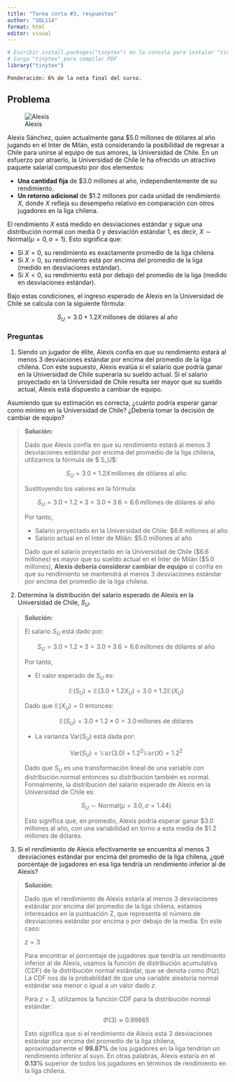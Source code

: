 ```yaml
---
title: "Tarea corta #3, respuestas"
author: "SOL114"
format: html
editor: visual
---
```


```r
# Escribir install.packages("tinytex") en la consola para instalar "tinytex"
# Carga "tinytex" para compilar PDF
library("tinytex")
```

`Ponderación: 6% de la nota final del curso.`

## Problema

![Alexis](alexis.png)

Alexis Sánchez, quien actualmente gana \$5.0 millones de dólares al año jugando en el Inter de Milán, está considerando la posibilidad de regresar a Chile para unirse al equipo de sus amores, la Universidad de Chile. En un esfuerzo por atraerlo, la Universidad de Chile le ha ofrecido un atractivo paquete salarial compuesto por dos elementos:

-   **Una cantidad fija** de \$3.0 millones al año, independientemente de su rendimiento.
-   **Un retorno adicional** de \$1.2 millones por cada unidad de rendimiento $X$, donde $X$ refleja su desempeño relativo en comparación con otros jugadores en la liga chilena.

El rendimiento $X$ está medido en desviaciones estándar y sigue una distribución normal con media 0 y desviación estándar 1, es decir, $X \sim \text{Normal}(\mu = 0, \sigma = 1)$. Esto significa que:

-   Si $X = 0$, su rendimiento es exactamente promedio de la liga chilena
-   Si $X > 0$, su rendimiento está por encima del promedio de la liga (medido en desviaciones estándar).
-   Si $X < 0$, su rendimiento está por debajo del promedio de la liga (medido en desviaciones estándar).

Bajo estas condiciones, el ingreso esperado de Alexis en la Universidad de Chile se calcula con la siguiente fórmula:

$$S_U = 3.0 + 1.2  X \, \text{millones de dólares al año}$$

### Preguntas

1)  Siendo un jugador de élite, Alexis confía en que su rendimiento estará al menos 3 desviaciones estándar por encima del promedio de la liga chilena. Con este supuesto, Alexis evalúa si el salario que podría ganar en la Universidad de Chile superaría su sueldo actual. Si el salario proyectado en la Universidad de Chile resulta ser mayor que su sueldo actual, Alexis está dispuesto a cambiar de equipo.

Asumiendo que su estimación es correcta, ¿cuánto podría esperar ganar como mínimo en la Universidad de Chile? ¿Debería tomar la decisión de cambiar de equipo?

> **Solución:**
>
> Dado que Alexis confía en que su rendimiento estará al menos 3 desviaciones estándar por encima del promedio de la liga chilena, utilizamos la fórmula de \$ S_U\$:
>
> $$S_U = 3.0 + 1.2  X \, \text{millones de dólares al año}$$
>
> Sustituyendo los valores en la fórmula:
>
> $$S_U = 3.0 + 1.2 \times 3 = 3.0 + 3.6 = 6.6 \, \text{millones de dólares al año}$$
>
> Por tanto,
>
> -   Salario proyectado en la Universidad de Chile: \$6.6 millones al año
> -   Salario actual en el Inter de Milán: \$5.0 millones al año
>
> Dado que el salario proyectado en la Universidad de Chile (\$6.6 millones) es mayor que su sueldo actual en el Inter de Milán (\$5.0 millones), **Alexis debería considerar cambiar de equipo** si confía en que su rendimiento se mantendrá al menos 3 desviaciones estándar por encima del promedio de la liga chilena.

2)  Determina la distribución del salario esperado de Alexis en la Universidad de Chile, $S_U$.

> **Solución:**
>
> El salario $S_U$ está dado por:
>
> $$S_U = 3.0 + 1.2 \times 3 = 3.0 + 3.6 = 6.6 \, \text{millones de dólares al año}$$
>
> Por tanto,
>
> -   El valor esperado de $S_U$ es:
>
> $$\mathbb{E}(S_U) = \mathbb{E}(3.0 + 1.2  X_U) = 3.0 + 1.2  \mathbb{E}(X_U)$$
>
> Dado que $\mathbb{E}(X_U) = 0$ entonces:
>
> $$\mathbb{E}(S_U) = 3.0 + 1.2  \times 0 = 3.0 \, \text{millones de dólares}$$
>
> -   La varianza $\text{Var}(S_U)$ está dada por:
>
> $$\text{Var}(S_U) = \mathbb{Var}(3.0) + 1.2^2   \mathbb{Var}(X) = 1.2^2$$
>
> Dado que $S_U$ es una transformación lineal de una variable con distribución normal entonces su distribución también es normal. Formalmente, la distribución del salario esperado de Alexis en la Universidad de Chile es:
>
> $$S_U \sim \text{Normal}(\mu = 3.0, \sigma = 1.44)$$
>
> Esto significa que, en promedio, Alexis podría esperar ganar \$3.0 millones al año, con una variabilidad en torno a esta media de \$1.2 millones de dólares.

3)  Si el rendimiento de Alexis efectivamente se encuentra al menos 3 desviaciones estándar por encima del promedio de la liga chilena, ¿qué porcentaje de jugadores en esa liga tendría un rendimiento inferior al de Alexis?

> **Solución:**
>
> Dado que el rendimiento de Alexis estaría al menos 3 desviaciones estándar por encima del promedio de la liga chilena, estamos interesados en la puntuación Z, que representa el número de desviaciones estándar por encima o por debajo de la media. En este caso:
>
> $z = 3$
>
> Para encontrar el porcentaje de jugadores que tendría un rendimiento inferior al de Alexis, usamos la función de distribución acumulativa (CDF) de la distribución normal estándar, que se denota como $\Phi(z)$. La CDF nos da la probabilidad de que una variable aleatoria normal estándar sea menor o igual a un valor dado $z$.
>
> Para $z = 3$, utilizamos la función CDF para la distribución normal estándar:
>
> $$\Phi(3) \approx 0.99865$$
>
> Esto significa que si el rendimiento de Alexis está 3 desviaciones estándar por encima del promedio de la liga chilena, aproximadamente el **99.87%** de los jugadores en la liga tendrían un rendimiento inferior al suyo. En otras palabras, Alexis estaría en el **0.13%** superior de todos los jugadores en términos de rendimiento en la liga chilena.
